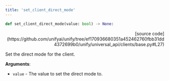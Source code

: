 ```yaml
---
title: 'set_client_direct_mode'
---
```


```python
def set_client_direct_mode(value: bool) -> None:
```

<p align="right">[source code](https://github.com/unifyai/unify/tree/ef170936680351a452462760fbb31dd4372699b0/unify/universal_api/clients/base.py#L27)</p>

Set the direct mode for the client.

**Arguments**:

- `value` - The value to set the direct mode to.